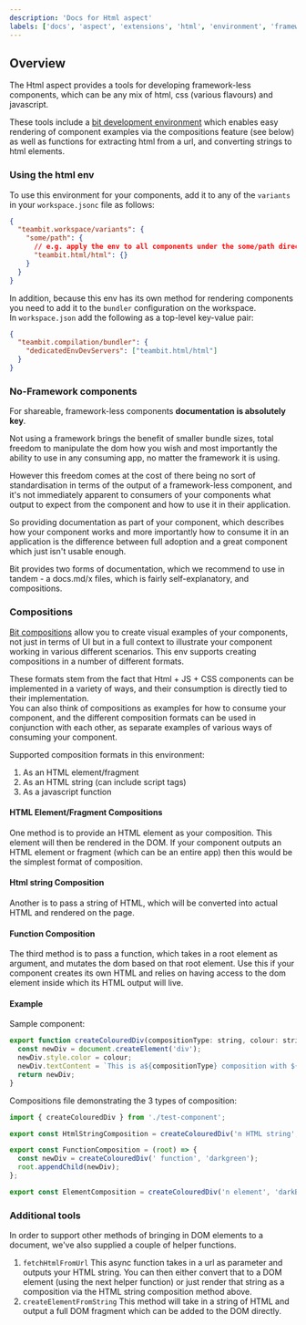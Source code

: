 ```yaml
---
description: 'Docs for Html aspect'
labels: ['docs', 'aspect', 'extensions', 'html', 'environment', 'framework-less', 'vanillajs', 'vanilla js']
---
```


## Overview

The Html aspect provides a tools for developing framework-less components, which can be any mix of html, css (various flavours) and javascript.

These tools include a [bit development environment](https://harmony-docs.bit.dev/building-with-bit/environments) which enables easy rendering of component
examples via the compositions feature (see below) as well as functions for extracting html from a url, and converting strings to html elements.

### Using the html env

To use this environment for your components, add it to any of the `variants` in your `workspace.jsonc` file as follows:

```json title="workspace.jsonc"
{
  "teambit.workspace/variants": {
    "some/path": {
      // e.g. apply the env to all components under the some/path directory
      "teambit.html/html": {}
    }
  }
}
```

In addition, because this env has its own method for rendering components you need to add it to the `bundler` configuration on the workspace.  
In `workspace.json` add the following as a top-level key-value pair:

```json
{
  "teambit.compilation/bundler": {
    "dedicatedEnvDevServers": ["teambit.html/html"]
  }
}
```

### No-Framework components

For shareable, framework-less components **documentation is absolutely key**.

Not using a framework brings the benefit of smaller bundle sizes, total freedom to manipulate the dom how you wish and most importantly the ability to use
in any consuming app, no matter the framework it is using.

However this freedom comes at the cost of there being no sort of standardisation in terms of the output of a framework-less component, and it's not immediately apparent
to consumers of your components what output to expect from the component and how to use it in their application.

So providing documentation as part of your component, which describes how your component works and more importantly how to consume it in an application
is the difference between full adoption and a great component which just isn't usable enough.

Bit provides two forms of documentation, which we recommend to use in tandem - a docs.md/x files, which is fairly self-explanatory, and compositions.

### Compositions

[Bit compositions](https://harmony-docs.bit.dev/aspects/compositions/) allow you to create visual examples of your components, not just in terms of UI but
in a full context to illustrate your component working in various different scenarios. This env supports creating compositions in a number of different formats.

These formats stem from the fact that Html + JS + CSS components can be implemented in a variety of ways, and their consumption is directly tied to their implementation.  
You can also think of compositions as examples for how to consume your component, and the different composition formats can be used in conjunction
with each other, as separate examples of various ways of consuming your component.

Supported composition formats in this environment:

1. As an HTML element/fragment
1. As an HTML string (can include script tags)
1. As a javascript function

#### HTML Element/Fragment Compositions

One method is to provide an HTML element as your composition. This element will then be rendered in the DOM. If your component outputs an HTML element or fragment (which can be an entire app)
then this would be the simplest format of composition.

#### Html string Composition

Another is to pass a string of HTML, which will be converted into actual HTML and rendered on the page.

#### Function Composition

The third method is to pass a function, which takes in a root element as argument, and mutates the dom based on that root element. Use this if your
component creates its own HTML and relies on having access to the dom element inside which its HTML output will live.

#### Example

Sample component:

```js
export function createColouredDiv(compositionType: string, colour: string) {
  const newDiv = document.createElement('div');
  newDiv.style.color = colour;
  newDiv.textContent = `This is a${compositionType} composition with ${colour} text`;
  return newDiv;
}
```

Compositions file demonstrating the 3 types of composition:

```js
import { createColouredDiv } from './test-component';

export const HtmlStringComposition = createColouredDiv('n HTML string', 'orange').outerHTML;

export const FunctionComposition = (root) => {
  const newDiv = createColouredDiv(' function', 'darkgreen');
  root.appendChild(newDiv);
};

export const ElementComposition = createColouredDiv('n element', 'darkBlue');
```

### Additional tools

In order to support other methods of bringing in DOM elements to a document, we've also supplied a couple of helper functions.

1. `fetchHtmlFromUrl`
   This async function takes in a url as parameter and outputs your HTML string. You can then either convert that to a DOM element (using the next helper function)
   or just render that string as a composition via the HTML string composition method above.
1. `createElementFromString`
   This method will take in a string of HTML and output a full DOM fragment which can be added to the DOM directly.
